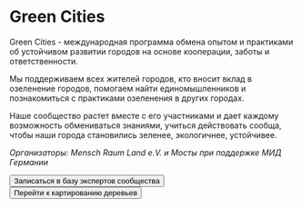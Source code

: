 # Green Cities

Green Cities - международная программа обмена опытом и практиками об устойчивом развитии городов на основе кооперации, заботы и ответственности.

Мы поддерживаем всех жителей городов, кто вносит вклад в озеленение городов, помогаем найти единомышленников и познакомиться с практиками озеленения в других городах.

Наше сообщество растет вместе с его участниками и дает каждому возможность обмениваться знаниями, учиться действовать сообща, чтобы наши города становились зеленее, экологичнее, устойчивее.

*Организаторы: Mensch Raum Land e.V. и Мосты при поддержке МИД Германии*

<Buttons>
    <Button
        component='a'
        variant='outline'
        href='https://forms.gle/Hca8mAZx6xKkkMyVA'
        target="_blank"
    >
        Записаться в базу экспертов сообщества
    </Button>
    <Button
        component='a'
        variant='outline'
        href='https://mesto.io/BCQEKSXSGI265YHO'
        target="_blank"
    >
        Перейти к картированию деревьев
    </Button>
</Buttons>
